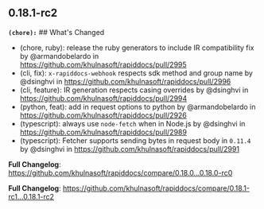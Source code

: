 ## 0.18.1-rc2
**`(chore):`** ## What's Changed
* (chore, ruby): release the ruby generators to include IR compatibility fix by @armandobelardo in https://github.com/khulnasoft/rapiddocs/pull/2995
* (cli, fix): `x-rapiddocs-webhook` respects sdk method and group name by @dsinghvi in https://github.com/khulnasoft/rapiddocs/pull/2996
* (cli, feature): IR generation respects casing overrides by @dsinghvi in https://github.com/khulnasoft/rapiddocs/pull/2994
* (python, feat): add in request options to python by @armandobelardo in https://github.com/khulnasoft/rapiddocs/pull/2926
* (typescript): always use `node-fetch` when in Node.js by @dsinghvi in https://github.com/khulnasoft/rapiddocs/pull/2989
* (typescript): Fetcher supports sending bytes in request body in `0.11.4` by @dsinghvi in https://github.com/khulnasoft/rapiddocs/pull/2991


**Full Changelog**: https://github.com/khulnasoft/rapiddocs/compare/0.18.0...0.18.0-rc0


**Full Changelog**: https://github.com/khulnasoft/rapiddocs/compare/0.18.1-rc1...0.18.1-rc2

